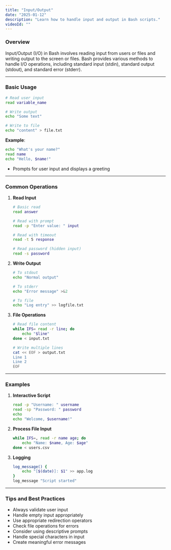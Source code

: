 ```yaml
---
title: "Input/Output"
date: "2025-01-12"
description: "Learn how to handle input and output in Bash scripts."
videoId: ""
---
```


### Overview

Input/Output (I/O) in Bash involves reading input from users or files and writing output to the screen or files. Bash provides various methods to handle I/O operations, including standard input (stdin), standard output (stdout), and standard error (stderr).

---

### Basic Usage

```bash
# Read user input
read variable_name

# Write output
echo "Some text"

# Write to file
echo "content" > file.txt
```

**Example**:
```bash
echo "What's your name?"
read name
echo "Hello, $name!"
```
- Prompts for user input and displays a greeting

---

### Common Operations

1. **Read Input**  
   ```bash
   # Basic read
   read answer
   
   # Read with prompt
   read -p "Enter value: " input
   
   # Read with timeout
   read -t 5 response
   
   # Read password (hidden input)
   read -s password
   ```

2. **Write Output**  
   ```bash
   # To stdout
   echo "Normal output"
   
   # To stderr
   echo "Error message" >&2
   
   # To file
   echo "Log entry" >> logfile.txt
   ```

3. **File Operations**  
   ```bash
   # Read file content
   while IFS= read -r line; do
       echo "$line"
   done < input.txt
   
   # Write multiple lines
   cat << EOF > output.txt
   Line 1
   Line 2
   EOF
   ```

---

### Examples

1. **Interactive Script**  
   ```bash
   read -p "Username: " username
   read -sp "Password: " password
   echo
   echo "Welcome, $username!"
   ```

2. **Process File Input**  
   ```bash
   while IFS=, read -r name age; do
       echo "Name: $name, Age: $age"
   done < users.csv
   ```

3. **Logging**  
   ```bash
   log_message() {
       echo "[$(date)]: $1" >> app.log
   }
   log_message "Script started"
   ```

---

### Tips and Best Practices

- Always validate user input
- Handle empty input appropriately
- Use appropriate redirection operators
- Check file operations for errors
- Consider using descriptive prompts
- Handle special characters in input
- Create meaningful error messages